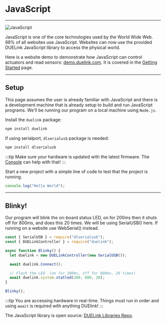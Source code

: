 # JavaScript

---

![JavaScript](pathname:///img/javascript.png)

JavaScript is one of the core technologies used by the World Wide Web. 98% of all websites use JavaScript. Websites can now use the provided DUELink JavaScript library to access the physical world.

Here is a website demo to demonstrate how JavaScript can control actuators and read sensors: [demo.duelink.com](https://demo.duelink.com/). It is covered in the [Getting Started](../intro) page.

---

## Setup

This page assumes the user is already familiar with JavaScript and there is a development machine that is already setup to build and run JavaScript programs. We'll be running our program on a local machine using `Node.js`.

Install the `duelink` package:

```js
npm install duelink
```

If using serialport, `dlserialusb` package is needed:

```js
npm install dlserialusb
```

:::tip
Make sure your hardware is updated with the latest firmware. The [Console](../console) can help with that!
:::

Start a new project with a simple line of code to test that the project is running.

```js
console.log("Hello World");
```
---

## Blinky!

Our program will blink the on-board status LED, on for 200ms then it shuts off for 800ms, and does this 20 times. We will be using SerialUSB() here. If running on a website use WebSerial() instead.

```js
const { SerialUSB } = require("dlserialusb");
const { DUELinkController } = require("duelink");

async function Blinky() {
  let duelink = new DUELinkController(new SerialUSB());

  await duelink.Connect();

  // Flash the LED  (on for 200ms, off for 800ms, 20 times)
  await duelink.system.statled(200, 800, 20);
}

Blinky();
```

:::tip
You are accessing hardware in real-time. Things must run in order and using `await` is required with anything DUElink! 
:::

The JavaScript library is open source: [DUELink Libraries Repo](https://github.com/ghi-electronics/duelink-libraries).
